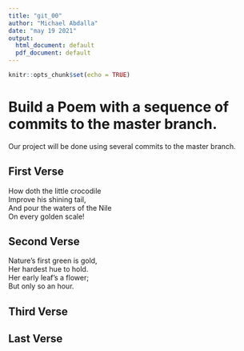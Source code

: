 ```yaml
---
title: "git_00"
author: "Michael Abdalla"
date: "may 19 2021"
output:
  html_document: default
  pdf_document: default
---
```


```r
knitr::opts_chunk$set(echo = TRUE)
```
# Build a Poem with a sequence of commits to the master branch.
Our project will be done using several commits to the master branch.
<!-- Do not modify or change any text in "!--" bracketed areas such as this --- these are instructions to
you, if you change any of this the git program will notice it and compromise your git merging strategy !-->

## First Verse 
<!--Put the first five lines of a poem by Lewis Carrol in this section!-->
How doth the little crocodile  
     Improve his shining tail,  
And pour the waters of the Nile  
     On every golden scale!  
     
## Second Verse
<!--Put the first five lines of a poem by Robert Frost here!-->
Nature’s first green is gold,  
Her hardest hue to hold.  
Her early leaf’s a flower;  
But only so an hour.  

## Third Verse
<!--Put the first two verses of The Walrus and the Carpenter here!-->

## Last Verse
<!--Put a short poem of your choice 8-20 lines,here!-->
